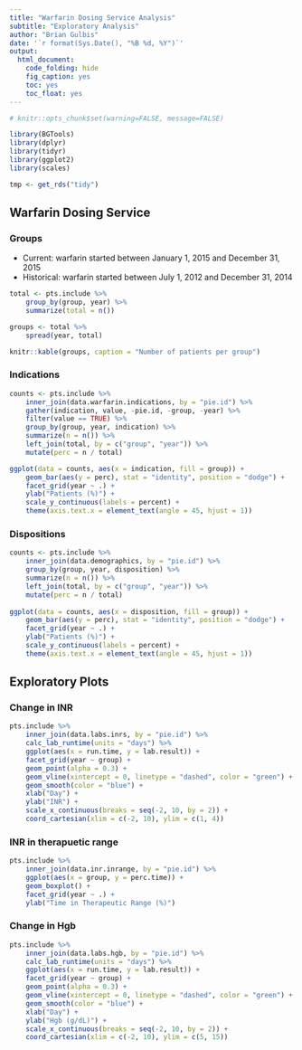 ```yaml
---
title: "Warfarin Dosing Service Analysis"
subtitle: "Exploratory Analysis"
author: "Brian Gulbis"
date: '`r format(Sys.Date(), "%B %d, %Y")`'
output: 
  html_document: 
    code_folding: hide
    fig_caption: yes
    toc: yes
    toc_float: yes
---
```


```r
# knitr::opts_chunk$set(warning=FALSE, message=FALSE)
```

```r
library(BGTools)
library(dplyr)
library(tidyr)
library(ggplot2)
library(scales)
```

```r
tmp <- get_rds("tidy")
```


## Warfarin Dosing Service

### Groups

* Current: warfarin started between January 1, 2015 and December 31, 2015
* Historical: warfarin started between July 1, 2012 and December 31, 2014

```r
total <- pts.include %>%
    group_by(group, year) %>%
    summarize(total = n())

groups <- total %>%
    spread(year, total)

knitr::kable(groups, caption = "Number of patients per group")
```

### Indications

```r
counts <- pts.include %>%
    inner_join(data.warfarin.indications, by = "pie.id") %>%
    gather(indication, value, -pie.id, -group, -year) %>%
    filter(value == TRUE) %>%
    group_by(group, year, indication) %>%
    summarize(n = n()) %>%
    left_join(total, by = c("group", "year")) %>%
    mutate(perc = n / total) 

ggplot(data = counts, aes(x = indication, fill = group)) +
    geom_bar(aes(y = perc), stat = "identity", position = "dodge") + 
    facet_grid(year ~ .) +
    ylab("Patients (%)") +
    scale_y_continuous(labels = percent) +
    theme(axis.text.x = element_text(angle = 45, hjust = 1))
```

### Dispositions

```r
counts <- pts.include %>% 
    inner_join(data.demographics, by = "pie.id") %>%
    group_by(group, year, disposition) %>%
    summarize(n = n()) %>%
    left_join(total, by = c("group", "year")) %>%
    mutate(perc = n / total) 
    
ggplot(data = counts, aes(x = disposition, fill = group)) +
    geom_bar(aes(y = perc), stat = "identity", position = "dodge") + 
    facet_grid(year ~ .) +
    ylab("Patients (%)") +
    scale_y_continuous(labels = percent) +
    theme(axis.text.x = element_text(angle = 45, hjust = 1))
```


## Exploratory Plots

### Change in INR
```r
pts.include %>%
    inner_join(data.labs.inrs, by = "pie.id") %>%
    calc_lab_runtime(units = "days") %>%
    ggplot(aes(x = run.time, y = lab.result)) +
    facet_grid(year ~ group) +
    geom_point(alpha = 0.3) +
    geom_vline(xintercept = 0, linetype = "dashed", color = "green") +
    geom_smooth(color = "blue") + 
    xlab("Day") +
    ylab("INR") +
    scale_x_continuous(breaks = seq(-2, 10, by = 2)) +
    coord_cartesian(xlim = c(-2, 10), ylim = c(1, 4)) 
```

### INR in therapuetic range
```r
pts.include %>%
    inner_join(data.inr.inrange, by = "pie.id") %>%
    ggplot(aes(x = group, y = perc.time)) +
    geom_boxplot() +
    facet_grid(year ~ .) +
    ylab("Time in Therapeutic Range (%)")
```

### Change in Hgb
```r
pts.include %>%
    inner_join(data.labs.hgb, by = "pie.id") %>%
    calc_lab_runtime(units = "days") %>%
    ggplot(aes(x = run.time, y = lab.result)) +
    facet_grid(year ~ group) +
    geom_point(alpha = 0.3) +
    geom_vline(xintercept = 0, linetype = "dashed", color = "green") +
    geom_smooth(color = "blue") + 
    xlab("Day") +
    ylab("Hgb (g/dL)") +
    scale_x_continuous(breaks = seq(-2, 10, by = 2)) +
    coord_cartesian(xlim = c(-2, 10), ylim = c(5, 15)) 
```



